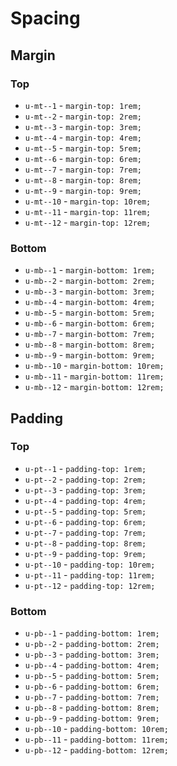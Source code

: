 
<Meta title="Utilities/Spacing" />

# Spacing

## Margin

### Top
* `u-mt--1` - `margin-top: 1rem;`
* `u-mt--2` - `margin-top: 2rem;`
* `u-mt--3` - `margin-top: 3rem;`
* `u-mt--4` - `margin-top: 4rem;`
* `u-mt--5` - `margin-top: 5rem;`
* `u-mt--6` - `margin-top: 6rem;`
* `u-mt--7` - `margin-top: 7rem;`
* `u-mt--8` - `margin-top: 8rem;`
* `u-mt--9` - `margin-top: 9rem;`
* `u-mt--10` - `margin-top: 10rem;`
* `u-mt--11` - `margin-top: 11rem;`
* `u-mt--12` - `margin-top: 12rem;`

### Bottom
* `u-mb--1` - `margin-bottom: 1rem;`
* `u-mb--2` - `margin-bottom: 2rem;`
* `u-mb--3` - `margin-bottom: 3rem;`
* `u-mb--4` - `margin-bottom: 4rem;`
* `u-mb--5` - `margin-bottom: 5rem;`
* `u-mb--6` - `margin-bottom: 6rem;`
* `u-mb--7` - `margin-bottom: 7rem;`
* `u-mb--8` - `margin-bottom: 8rem;`
* `u-mb--9` - `margin-bottom: 9rem;`
* `u-mb--10` - `margin-bottom: 10rem;`
* `u-mb--11` - `margin-bottom: 11rem;`
* `u-mb--12` - `margin-bottom: 12rem;`

## Padding

### Top
* `u-pt--1` - `padding-top: 1rem;`
* `u-pt--2` - `padding-top: 2rem;`
* `u-pt--3` - `padding-top: 3rem;`
* `u-pt--4` - `padding-top: 4rem;`
* `u-pt--5` - `padding-top: 5rem;`
* `u-pt--6` - `padding-top: 6rem;`
* `u-pt--7` - `padding-top: 7rem;`
* `u-pt--8` - `padding-top: 8rem;`
* `u-pt--9` - `padding-top: 9rem;`
* `u-pt--10` - `padding-top: 10rem;`
* `u-pt--11` - `padding-top: 11rem;`
* `u-pt--12` - `padding-top: 12rem;`

### Bottom
* `u-pb--1` - `padding-bottom: 1rem;`
* `u-pb--2` - `padding-bottom: 2rem;`
* `u-pb--3` - `padding-bottom: 3rem;`
* `u-pb--4` - `padding-bottom: 4rem;`
* `u-pb--5` - `padding-bottom: 5rem;`
* `u-pb--6` - `padding-bottom: 6rem;`
* `u-pb--7` - `padding-bottom: 7rem;`
* `u-pb--8` - `padding-bottom: 8rem;`
* `u-pb--9` - `padding-bottom: 9rem;`
* `u-pb--10` - `padding-bottom: 10rem;`
* `u-pb--11` - `padding-bottom: 11rem;`
* `u-pb--12` - `padding-bottom: 12rem;`